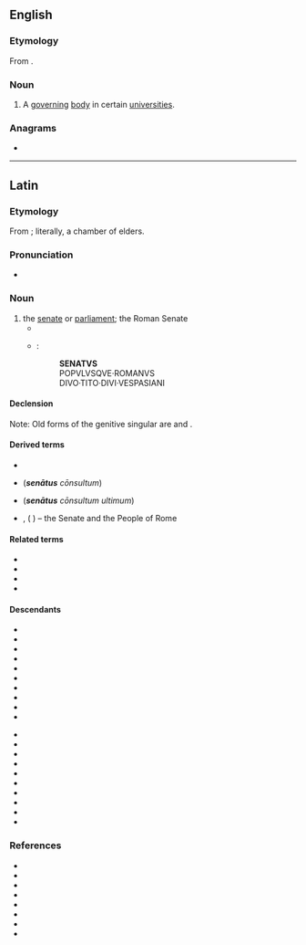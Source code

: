 ==English==

===Etymology===
From {{bor|en|la|senatus}}.

===Noun===
{{en-noun|?}}

# A [[govern]]ing [[body]] in certain [[university|universities]].

===Anagrams===
* {{anagrams|en|a=aensstu|nasutes|sun teas|unseats}}

----

==Latin==

===Etymology===
From {{af|la|senex|t1=old|-ātus}}; literally, a chamber of elders.

===Pronunciation===
* {{la-IPA|senātus}}

===Noun===
{{la-noun|senātus<4>}}

# the [[senate]] or [[parliament]]; the Roman Senate
#* {{Q|la|Cicero|Catiline|Oratio in Catilinam Prima in Senatu Habita|2|quote=O tempora, o mores! '''Senatus''' haec intellegit, consul videt; hic tamen vivit. Vivit?|trans=Shame on the age and on its principles! The '''senate''' is aware of these things; the consul sees them; and yet this man lives. Lives!}}
#* {{circa|82 {{AD}}}} {{w|Arch of Titus}}:
#*: '''SENATVS'''
#*: POPVLVSQVE·ROMANVS
#*: DIVO·TITO·DIVI·VESPASIANI

====Declension====
{{la-ndecl|senātus<4>}}
Note: Old forms of the genitive singular are {{m|la|senātuis}} and {{m|la|senātī}}.

====Derived terms====
* {{l|la|senāculum}}
* {{l|la|S. C.}} ('''''senātus''' cōnsultum'')
* {{l|la|S. C. U.}} ('''''senātus''' cōnsultum ultimum'')
* {{l|la|S. P. Q. R.}}, {{l|la|SPQR}} ('''''{{l|la|senatus|Senātus}}''' {{l|la|populus|Populus}}{{l|la|-que|que}} {{l|la|romanus|Rōmānus}}'') – the Senate and the People of Rome

====Related terms====
* {{l|la|senātor}}
* {{l|la|senātōrius}}
* {{l|la|senātrīx}}
* {{l|la|senex}}

====Descendants====
{{top2}}
* {{desc|en|senate|bor=1}}
* {{desc|ca|senat}}
* {{desc|kw|senedh|bor=1}}
* {{desc|cs|senát|bor=1}}
* {{desc|nl|senaat|bor=1}}
* {{desc|fi|senaatti|bor=1}}
* {{desc|fr|sénat}}
* {{desc|de|Senat|bor=1}}
* {{desc|ga|seanad|bor=1}}
* {{desc|it|senato}}
{{mid2}}
* {{desc|nb|senat}}
* {{desc|nn|senat}}
* {{desc|pt|senado}}
* {{desc|ro|senat}}
* {{desc|ru|сена́т|bor=1}}
* {{desc|gd|seanadh|bor=1}}
* {{desc|it|senato}}
* {{desc|scn|sinatu}}
* {{desc|sv|senat|bor=1}}
* {{desc|cy|senedd|bor=1}}
{{bottom}}

===References===
* {{R:L&S}}
* {{R:Elementary Lewis}}
* {{R:du Cange}}
* {{R:Gaffiot}}
* {{R:M&A}}
* {{R:Peck}}
* {{R:NLW}}
* {{R:Smith's Antiquities}}
{{C|la|Government|Politics}}